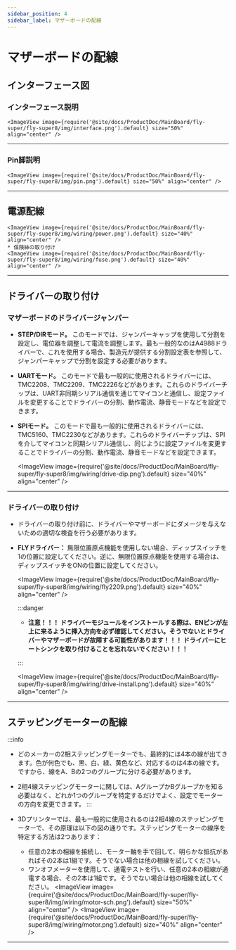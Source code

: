 ```yaml
---
sidebar_position: 4
sidebar_label: マザーボードの配線
---
```





# マザーボードの配線

## インターフェース図

### インターフェース説明

    <ImageView image={require('@site/docs/ProductDoc/MainBoard/fly-super/fly-super8/img/interface.png').default} size="50%" align="center" />

----

### Pin脚説明

    <ImageView image={require('@site/docs/ProductDoc/MainBoard/fly-super/fly-super8/img/pin.png').default} size="50%" align="center" />

---

## 電源配線

    <ImageView image={require('@site/docs/ProductDoc/MainBoard/fly-super/fly-super8/img/wiring/power.png').default} size="40%" align="center" />
    * 保険絲の取り付け
    <ImageView image={require('@site/docs/ProductDoc/MainBoard/fly-super/fly-super8/img/wiring/fuse.png').default} size="40%" align="center" />

----

## ドライバーの取り付け

### マザーボードのドライバージャンパー

* **STEP/DIRモード。** このモードでは、ジャンパーキャップを使用して分割を設定し、電位器を調整して電流を調整します。最も一般的なのはA4988ドライバーで、これを使用する場合、製造元が提供する分割設定表を参照して、ジャンパーキャップで分割を設定する必要があります。
* **UARTモード。** このモードで最も一般的に使用されるドライバーには、TMC2208、TMC2209、TMC2226などがあります。これらのドライバーチップは、UART非同期シリアル通信を通じてマイコンと通信し、設定ファイルを変更することでドライバーの分割、動作電流、静音モードなどを設定できます。
* **SPIモード。** このモードで最も一般的に使用されるドライバーには、TMC5160、TMC2230などがあります。これらのドライバーチップは、SPIを介してマイコンと同期シリアル通信し、同じように設定ファイルを変更することでドライバーの分割、動作電流、静音モードなどを設定できます。

    <ImageView image={require('@site/docs/ProductDoc/MainBoard/fly-super/fly-super8/img/wiring/drive-dip.png').default} size="40%" align="center" />

----

### ドライバーの取り付け

* ドライバーの取り付け前に、ドライバーやマザーボードにダメージを与えないための適切な検査を行う必要があります。
* **FLYドライバー：** 無限位置原点機能を使用しない場合、ディップスイッチを1の位置に設定してください。逆に、無限位置原点機能を使用する場合は、ディップスイッチをONの位置に設定してください。

    <ImageView image={require('@site/docs/ProductDoc/MainBoard/fly-super/fly-super8/img/wiring/fly2209.png').default} size="40%" align="center" />

    :::danger

    * **注意！！！ ドライバーモジュールをインストールする際は、ENピンが左上に来るように挿入方向を必ず確認してください。そうでないとドライバーやマザーボードが故障する可能性があります！！！ ドライバーにヒートシンクを取り付けることを忘れないでください！！！**

    :::

    <ImageView image={require('@site/docs/ProductDoc/MainBoard/fly-super/fly-super8/img/wiring/drive-install.png').default} size="40%" align="center" />


----

## ステッピングモーターの配線

:::info
* どのメーカーの2相ステッピングモーターでも、最終的には4本の線が出てきます。色が何色でも、黒、白、緑、黄色など、対応するのは4本の線です。ですから、線をA、Bの2つのグループに分ける必要があります。
* 2相4線ステッピングモーターに関しては、AグループかBグループかを知る必要はなく、どれか1つのグループを特定するだけでよく、設定でモーターの方向を変更できます。
:::

* 3Dプリンターでは、最も一般的に使用されるのは2相4線のステッピングモーターで、その原理は以下の図の通りです。ステッピングモーターの線序を特定する方法は2つあります：
    * 任意の2本の相線を接続し、モーター軸を手で回して、明らかな抵抗があればその2本は1組です。そうでない場合は他の相線を試してください。
    * ワンオフメーターを使用して、通電テストを行い、任意の2本の相線が通電する場合、その2本は1組です。そうでない場合は他の相線を試してください。
        <ImageView image={require('@site/docs/ProductDoc/MainBoard/fly-super/fly-super8/img/wiring/motor-sch.png').default} size="50%" align="center" />
        <ImageView image={require('@site/docs/ProductDoc/MainBoard/fly-super/fly-super8/img/wiring/motor.png').default} size="40%" align="center" />

----